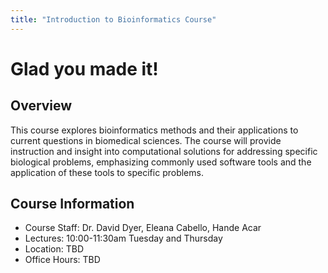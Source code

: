 ```yaml
---
title: "Introduction to Bioinformatics Course"
---
```


# Glad you made it!

## Overview
This course explores bioinformatics methods and their applications to current questions in biomedical sciences. The course will provide instruction and insight into computational solutions for addressing specific biological problems, emphasizing commonly used software tools and the application of these tools to specific problems.

## Course Information
- Course Staff: Dr. David Dyer, Eleana Cabello, Hande Acar
- Lectures: 10:00-11:30am Tuesday and Thursday
- Location: TBD
- Office Hours: TBD